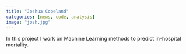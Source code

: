 ```yaml
---
title: "Joshua Copeland"
categories: [news, code, analysis]
image: "josh.jpg"
---
```


In this project I work on Machine Learning methods to predict in-hospital mortality. 
